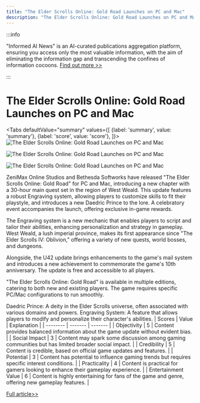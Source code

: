 ```yaml
---
title: "The Elder Scrolls Online: Gold Road Launches on PC and Mac"
description: "The Elder Scrolls Online: Gold Road Launches on PC and Mac"
---
```



:::info

"Informed AI News" is an AI-curated publications aggregation platform, ensuring you access only the most valuable information, with the aim of eliminating the information gap and transcending the confines of information cocoons.  [Find out more >>](/docs/guides)

:::

# The Elder Scrolls Online: Gold Road Launches on PC and Mac


<Tabs
	defaultValue="summary"
	values={[
	{label: 'summary', value: 'summary'},
	{label: 'score', value: 'score'},
]}>
<TabItem value="summary">
<img
  src="https://image.informedainews.com/2024/06/Vid-EM2-1717551802-0.jpg"
  alt="The Elder Scrolls Online: Gold Road Launches on PC and Mac"
/>

<img
  src="https://image.informedainews.com/2024/06/Vid-HMD-1717551802-1.jpg"
  alt="The Elder Scrolls Online: Gold Road Launches on PC and Mac"
/>

<img
  src="https://image.informedainews.com/2024/06/Vid-Z6W-1717551802-2.jpg"
  alt="The Elder Scrolls Online: Gold Road Launches on PC and Mac"
/>



ZeniMax Online Studios and Bethesda Softworks have released "The Elder Scrolls Online: Gold Road" for PC and Mac, introducing a new chapter with a 30-hour main quest set in the region of West Weald. This update features a robust Engraving system, allowing players to customize skills to fit their playstyle, and introduces a new Daedric Prince to the lore. A celebratory event accompanies the launch, offering exclusive in-game rewards.

The Engraving system is a new mechanic that enables players to script and tailor their abilities, enhancing personalization and strategy in gameplay. West Weald, a lush imperial province, makes its first appearance since "The Elder Scrolls IV: Oblivion," offering a variety of new quests, world bosses, and dungeons.

Alongside, the U42 update brings enhancements to the game's mail system and introduces a new achievement to commemorate the game's 10th anniversary. The update is free and accessible to all players.

"The Elder Scrolls Online: Gold Road" is available in multiple editions, catering to both new and existing players. The game requires specific PC/Mac configurations to run smoothly.

Daedric Prince: A deity in the Elder Scrolls universe, often associated with various domains and powers.
Engraving System: A feature that allows players to modify and personalize their character's abilities.
</TabItem>
<TabItem value="score">
	| Scores     | Value   | Explanation |
	| -------- | ------- | ------- |
	| Objectivity  | 5    | Content provides balanced information about the game update without evident bias.    |
	| Social Impact | 3     | Content may spark some discussion among gaming communities but has limited broader social impact.    |
	| Credibility    | 5    | Content is credible, based on official game updates and features.    |
	| Potential    | 3    | Content has potential to influence gaming trends but requires specific interest conditions.    |
	| Practicality    | 4    | Content is practical for gamers looking to enhance their gameplay experience.    |
	| Entertainment Value    | 6    | Content is highly entertaining for fans of the game and genre, offering new gameplay features.    |
</TabItem>
</Tabs>

[Full article>>](https://www.gcores.com/articles/182900)
